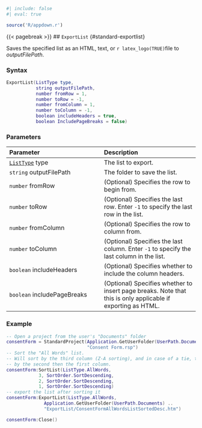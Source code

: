 ```r
#| include: false
#| eval: true

source('R/appdown.r')
```

{{< pagebreak >}}
## `ExportList` {#standard-exportlist}

Saves\index{lists!exporting} the specified list as an HTML, text, or `r latex_logo(TRUE)`file to *outputFilePath*.

### Syntax {-}

``` .lua
ExportList(ListType type,
           string outputFilePath,
           number fromRow = 1,
           number toRow = -1,
           number fromColumn = 1,
           number toColumn = -1,
           boolean includeHeaders = true,
           boolean IncludePageBreaks = false)
```

### Parameters {-}

**Parameter** | **Description**
| :-- | :-- |
| [`ListType`](#listtype) type | The list to export. |
| `string` outputFilePath | The folder to save the list. |
| `number` fromRow | (Optional) Specifies the row to begin from. |
| `number` toRow | (Optional) Specifies the last row. Enter `-1` to specify the last row in the list. |
| `number` fromColumn | (Optional) Specifies the row to column from. |
| `number` toColumn | (Optional) Specifies the last column. Enter `-1` to specify the last column in the list. |
| `boolean` includeHeaders | (Optional) Specifies whether to include the column headers. |
| `boolean` includePageBreaks | (Optional) Specifies whether to insert page breaks. Note that this is only applicable if exporting as HTML. |

### Example\index{examples!exporting lists} {-}

``` .lua
-- Open a project from the user's "Documents" folder
consentForm = StandardProject(Application.GetUserFolder(UserPath.Documents) ..
                              "Consent Form.rsp")
-- Sort the "All Words" list.
-- Will sort by the third column (Z-A sorting), and in case of a tie, then sort
-- by the second then the first column.
consentForm:SortList(ListType.AllWords,
            3, SortOrder.SortDescending,
            2, SortOrder.SortDescending,
            1, SortOrder.SortDescending)
-- export the list after sorting it
consentForm:ExportList(ListType.AllWords,
              Application.GetUserFolder(UserPath.Documents) ..
              "ExportList/ConsentFormAllWordsListSortedDesc.htm")

consentForm:Close()
```
